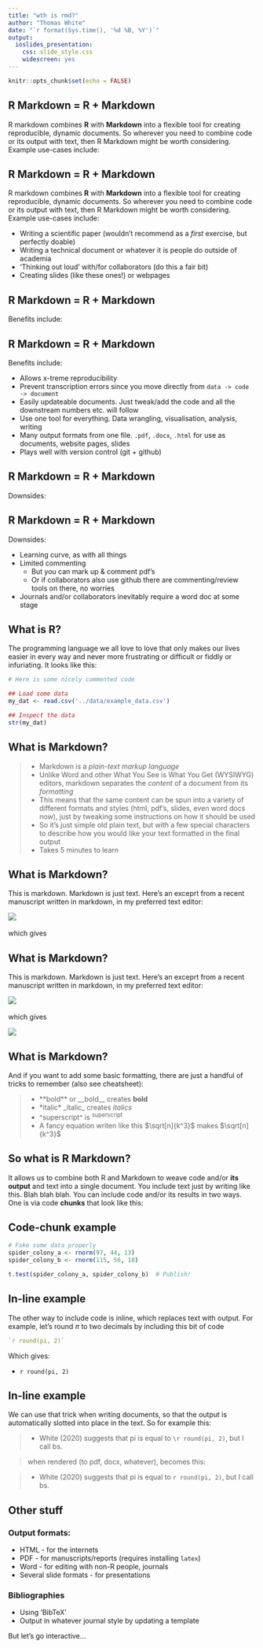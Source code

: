 ```yaml
---
title: "wth is rmd?"
author: "Thomas White"
date: "`r format(Sys.time(), '%d %B, %Y')`"
output:
  ioslides_presentation:
    css: slide_style.css
    widescreen: yes
---
```


```r
knitr::opts_chunk$set(echo = FALSE)
```

## R Markdown = R + Markdown

R markdown combines **R** with **Markdown** into a flexible tool for creating reproducible, dynamic documents. So wherever you need to combine code or its output with text, then R Markdown might be worth considering. Example use-cases include:

## R Markdown = R + Markdown

R markdown combines **R** with **Markdown** into a flexible tool for creating reproducible, dynamic documents. So wherever you need to combine code or its output with text, then R Markdown might be worth considering. Example use-cases include:

- Writing a scientific paper (wouldn't recommend as a _first_ exercise, but perfectly doable)
- Writing a technical document or whatever it is people do outside of academia
- 'Thinking out loud' with/for collaborators (do this a fair bit) 
- Creating slides (like these ones!) or webpages

## R Markdown = R + Markdown

Benefits include:

## R Markdown = R + Markdown

Benefits include:

- Allows x-treme reproducibility
- Prevent transcription errors since you move directly from `data -> code -> document`
- Easily updateable documents. Just tweak/add the code and all the downstream numbers etc. will follow 
- Use one tool for everything. Data wrangling, visualisation, analysis, writing
- Many output formats from one file. `.pdf`, `.docx`, `.html` for use as documents, website pages, slides
- Plays well with version control (git + github)

## R Markdown = R + Markdown

Downsides:

## R Markdown = R + Markdown

Downsides:

- Learning curve, as with all things
- Limited commenting
  - But you can mark up & comment pdf's
  - Or if collaborators also use github there are commenting/review tools on there, no worries
- Journals and/or collaborators inevitably require a word doc at some stage

## What is R?

The programming language we all love to love that only makes our lives easier in every way and never more frustrating or difficult or fiddly or infuriating. It looks like this:

```r
# Here is some nicely commented code

## Load some data
my_dat <- read.csv('../data/example_data.csv')

## Inspect the data
str(my_dat)

```

## What is Markdown?

>- Markdown is a _plain-text markup language_
>- Unlike Word and other What You See is What You Get (WYSIWYG) editors, markdown separates the *content* of a document from its *formatting* 
>- This means that the same content can be spun into a variety of different formats and styles (html, pdf's, slides, even word docs now), just by tweaking some instructions on how it should be used 
>- So it's just simple old plain text, but with a few special characters to describe how you would like your text formatted in the final output
>- Takes 5 minutes to learn

## What is Markdown?

This is markdown. Markdown is just text. Here's an exceprt from a recent manuscript written in markdown, in my preferred text editor: 

![](img/md1.png){width=900px,}
\  

which gives

## What is Markdown?

This is markdown. Markdown is just text. Here's an exceprt from a recent manuscript written in markdown, in my preferred text editor: 

![](img/md1.png){width=900px,}
\  

which gives

![](img/md2.png){width=900px,}

## What is Markdown?

And if you want to add some basic formatting, there are just a handful of tricks to remember (also see cheatsheet):

>- \*\*bold\*\* or \_\_bold\_\_ creates **bold**
>- \*italic\* \_italic\_ creates _italics_
>- \^superscript\^ is ^superscript^
>- A fancy equation writen like this \$\\sqrt[n]{k^3}\$ makes $\sqrt[n]{k^3}$

## So what is R Markdown?

It allows us to combine both R and Markdown to weave code and/or **its output** and text into a single document. You include text just by writing like this. Blah blah blah. You can include code and/or its results in two ways. One is via code **chunks** that look like this:

## Code-chunk example

```r
# Fake some data properly
spider_colony_a <- rnorm(97, 44, 13)
spider_colony_b <- rnorm(115, 56, 18)

t.test(spider_colony_a, spider_colony_b)  # Publish!
```

## In-line example

The other way to include code is inline, which replaces text with output. For example, let's round $\pi$ to two decimals by including this bit of code
```r
`r round(pi, 2)`
```  
Which gives:

  - `r round(pi, 2)`
  
## In-line example

We can use that trick when writing documents, so that the output is automatically slotted into place in the text. So for example this:

  >- White (2020) suggests that pi is equal to `\r round(pi, 2)`, but I call bs. 

>when rendered (to pdf, docx, whatever), becomes this:

  >- White (2020) suggests that pi is equal to `r round(pi, 2)`, but I call bs. 

## Other stuff

### Output formats:

  - HTML - for the internets
  - PDF - for manuscripts/reports (requires installing `latex`)
  - Word - for editing with non-R people, journals
  - Several slide formats - for presentations 

### Bibliographies

  - Using 'BibTeX'
  - Output in whatever journal style by updating a template
  
But let's go interactive...


